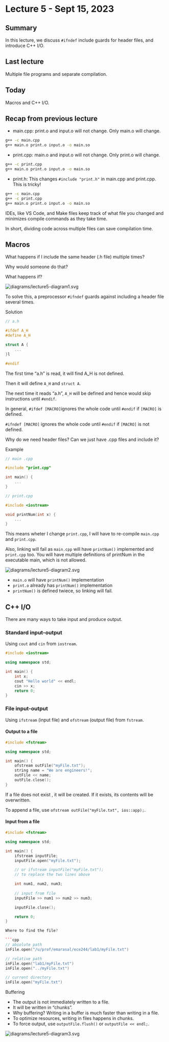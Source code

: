 # Lecture 5 - Sept 15, 2023

## Summary

In this lecture, we discuss `#ifndef` include guards for header files, and introduce C++ I/O.

## Last lecture

Multiple file programs and separate compilation.

## Today

Macros and C++ I/O.

## Recap from previous lecture

* main.cpp: print.o and input.o will not change. Only main.o will change.

```bash
g++ -c main.cpp
g++ main.o print.o input.o -o main.so
```
* print.cpp: main.o and input.o will not change. Only print.o will change.

```bash
g++ -c print.cpp
g++ main.o print.o input.o -o main.so
```
* print.h: This changes `#include "print.h"` in main.cpp and print.cpp. This is tricky!

```bash
g++ -c main.cpp
g++ -c print.cpp
g++ main.o print.o input.o -o main.so
```

IDEs, like VS Code, and Make files keep track of what file you changed and minimizes compile commands as they take time.

In short, dividing code across multiple files can save compilation time.

## Macros

What happens if I include the same header (.h file) multiple times?

Why would someone do that?

What happens if?

<img src="diagrams/lecture5-diagram1.svg" alt="diagrams/lecture5-diagram1.svg">

To solve this, a preprocessor `#ifndef` guards against including a header file several times.

Solution

```cpp
// a.h

#ifdef A_H
#define A_H

struct A {
    ...
}l

#endif
```

The first time "a.h" is read, it will find A_H is not defined.

Then it will define `A_H` and `struct A`.

The next time it reads "a.h", `A_H` will be defined and hence would skip instructions until `#endif`.

In general, `#ifdef [MACRO]`ignores the whole code until `#endif` if `[MACRO]` is defined.

`#ifndef [MACRO]` ignores the whole code until `#endif` if `[MACRO]` is not defined.

Why do we need header files? Can we just have .cpp files and include it?

Example

```cpp
// main .cpp

#include "print.cpp"

int main() {
    ...
}
```

```cpp
// print.cpp

#include <iostream>

void printNum(int x) {
    ...
}
```

This means wheter I change `print.cpp`, I will have to re-compile `main.cpp` and `print.cpp`.

Also, linking will fail as `main.cpp` will have `printNum()` implemented and `print.cpp` too. You will have multiple definitions of printNum in the executable main, which is not allowed.

<img src="diagrams/lecture5-diagram2.svg" alt="diagrams/lecture5-diagram2.svg">

* `main.o` will have `printNum()` implementation
* `print.o` already has `printNum()` implementation
* `printNum()` is defined twiece, so linking will fail.

## C++ I/O

There are many ways to take input and produce output.

### Standard input-output

Using `cout` and `cin` from `iostream`.

```cpp
#include <iostream>

using namespace std;

int main() {
    int x;
    cout "Hello world" << endl;
    cin >> x;
    return 0;
}
```

### File input-output

Using `ifstream` (input file) and `ofstream` (output file) from `fstream`.

#### Output to a file

```cpp
#include <fstream>

using namespace std;

int main() {
    ofstream outFile("myFile.txt");
    string name = "We are engineers!";
    outFile << name;
    outFile.close();
}
```

If a file does not exist , it will be created. If it exists, its contents will be overwritten.

To append a file, use `ofstream outFile("myFile.txt", ios::app);`.

#### Input from a file

```cpp
#include <fstream>

using namespace std;

int main() {
    ifstream inputFile;
    inputFile.open("myFile.txt");

    // or ifstream inputFile("myFile.txt");
    // to replace the two lines above

    int num1, num2, num3;
    
    // input from file
    inputFile >> num1 >> num2 >> num3;

    inputFile.close();

    return 0;
}

Where to find the file?

```cpp
// absolute path
inFile.open("/u/prof/emarasal/ece244/lab1/myFile.txt")

// relative path
inFile.open("lab1/myFile.txt")
inFile.open("../myFile.txt")

// current directory
inFile.open("myFile.txt")
```

Buffering

* The output is not immediately written to a file.
* It will be written in "chunks".
* Why buffering? Writing in a buffer is much faster than writing in a file.
* To optimize resources, writing in files happens in chunks.
* To force output, use `outputFile.flush()` or `outputFile << endl;`.

<img src="diagrams/lecture5-diagram3.svg" alt="diagrams/lecture5-diagram3.svg">
